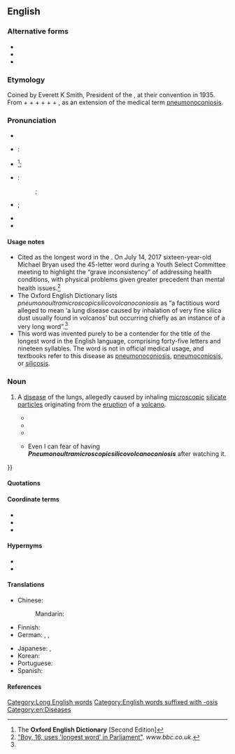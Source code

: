 ==English==
{{wikipedia|pneumonoultramicroscopicsilicovolcanoconiosis|pneumono...}}

===Alternative forms===
* {{l|en|pneumonoultramicroscopicsilicovolcano-coniosis}}
* {{l|en|pneumonoultramicroscopicsilicovolcanokoniosis}}
* {{l|en|P45}}

===Etymology===
Coined by Everett K Smith, President of the {{w|National Puzzlers' League}}, at their convention in 1935. From {{der|en|grc|πνεύμων||lung}} + {{der|en|la|ultra||beyond}} + {{cog|en|microscopic}} + {{m|en|silico-}} + {{m|en|volcano}} + {{der|en|grc|κόνις||dust}} + {{cog|en|-osis}}, as an extension of the medical term [[pneumonoconiosis]].

===Pronunciation===
* {{audio|en|Es-us-ncalif-pneumonoultramicroscopicsilicovolcanoconisis.ogg|Audio (US, Northern California)}}
* {{a|RP}}:
* {{IPA|en|/njuːˌmɒnəʊʌltɹəmaɪkɹəʊˈskɒpɪkˌsɪlɪkəʊvɒlkeɪnəʊkəʊniˈəʊsɪs/}}<ref name="OED-pronstress&usage">The '''Oxford English Dictionary''' [Second Edition]</ref>;
* {{a|US}}:
*: {{enPR|no͞o-män'ō-ŭl-trə-mī-krə-skäpʹĭk-sĭl'ē-kō-väl-kā-nō-kō-nē-ōʹsĭs}};
* {{IPA|en|/nuˌmɑːnoʊʌltɹəmaɪkɹoʊˈskɑːpɪkˌsɪlɪkoʊvɑːlkeɪnoʊkoʊniˈoʊsɪs/}};
* {{audio|en|en-us-pneumonoultramicroscopicsilicovolcanoconiosis.ogg|Audio (US)}}
* {{hyphenation|en|pneu|mo|noul|tra|mi|cro|sco|pic|si|li|co|vol|ca|no|co|ni|o|sis}}

====Usage notes====
* Cited as the longest word in the ''{{w|Oxford English Dictionary}}''. On July 14, 2017 sixteen-year-old Michael Bryan used the 45-letter word during a Youth Select Committee meeting to highlight the “grave inconsistency” of addressing health conditions, with physical problems given greater precedent than mental health issues.<ref>[http://www.bbc.co.uk/news/uk-england-dorset-40775470 "Boy, 16, uses 'longest word' in Parliament"]. ''www.bbc.co.uk''.</ref>
* The Oxford English Dictionary lists ''pneumonoultramicroscopicsilicovolcanoconiosis'' as “a factitious word alleged to mean ‘a lung disease caused by inhalation of very fine silica dust usually found in volcanos’ but occurring chiefly as an instance of a very long word”.<ref name="OED-pronstress&usage"/>
* This word was invented purely to be a contender for the title of the longest word in the English language, comprising forty-five letters and nineteen syllables. The word is not in official medical usage, and textbooks refer to this disease as [[pneumonoconiosis]], [[pneumoconiosis]], or [[silicosis]].

===Noun===
{{en-noun|-}}

# {{lb|en|nonce}} A [[disease]] of the lungs, allegedly caused by inhaling [[microscopic]] [[silicate]] [[particle|particles]] originating from the [[eruption]] of a [[volcano]].
#* {{quote-journal
|en
|year=1980
|month=March
|title=Black Lung
|first=Lorin E.
|last=Kerr
|journal=Journal of Public Health Policy
|volume=1
|issue=1
|page=50
|jstor=3342357
|passage=Call it miner's asthma, [[silicosis]], '''pneumonoultramicroscopicsilicovolcanoconiosis''', coal workers' [[pneumoconiosis]], or [[black lung]]—they are all dust diseases with the same symptoms.
}}
#* {{quote-newsgroup
|en
|date=1998-08-27
|title=Lament for a Lung Disease
|author=Smokey
|newsgroup=talk.bizarre
|id=6s3r8o$brt$1@camel15.mindspring.com
|url=http://groups.google.com/group/talk.bizarre/browse_thread/thread/3db7020dcb5b531e/cbd79ebd7c266219?q=pneumonoultramicroscopicsilicovolcanoconiosis
|passage=I say that it must be the silica dust<br />That we breathed through our mouths and our noses<br />That brought '''pneumonoultramicroscopicsilicovolcanoconiosis'''.
}}
#* {{quote-newsgroup
|en
|date=2002-12-18T04:19:52
|group=alt.fan.scarecrow
|author=Pod
|title=Pneumonoultramicroscopicsilicovolcanoconiosis
|id=iHSL9.2091$h43.295898@stones
|url=http://groups.google.com/group/alt.fan.scarecrow/msg/39876843908f9513
|passage=It's either '''pneumonoultramicroscopicsilicovolcanoconiosis''', or a bad cough.
}}
#* {{quote-book
|en
|date=2011-04-28
|title=Am I the Person My Mother Warned Me About?: A Four-year College Experience ... Only the Good Parts
|first=Kurt D.
|last=Stradtman
|publisher=Xlibris
|isbn=9781462862887
|lccn=2011906469
|page=90
|pageurl=http://books.google.com/books?id=06v2Q_rL_dAC&pg=PA90&dq=pneumonoultramicroscopicsilicovolcanoconiosis
|passage=I still can't watch ''House M.D.'' and not have my mind wonder{{...}} Even I can fear of{{SIC}} having '''''Pneumonoultramicroscopicsilicovolcanoconiosis''''' after watching it.
}}

====Quotations====
{{seemoreCites|en}}

====Coordinate terms====
* {{l|en|black lung}}
* {{l|en|potter's rot}}
* {{l|en|miner's cough}}

====Hypernyms====
* {{l|en|pneumoconiosis}}
* {{l|en|silicosis}}

====Translations====
{{trans-top|disease of the lungs}}
* Chinese:
*: Mandarin: {{t|cmn|礦工氣管癌|sc=Hani}}
* Finnish: {{t|fi|pneumonoultramikroskopikosilikovulkanokonioosi}}
* German: {{t|de|Quarzstaublunge|f}}, {{t|de|Quarzstaublungenkrankheit|f}}, {{t|de|Silikose|f}}
{{trans-mid}}
* Japanese: {{t|ja|ニューモノウルトラマイクロスコーピックシリコヴォルケーノコニオシス|tr=nyūmonōrutoramaikurosukōpikkushirikovorukēnokonioshisu|sc=Jpan}}, {{t|ja|塵肺|tr=jinhai, jinpai}}
* Korean: {{t|ko|진폐증|sc=Kore}}
* Portuguese: {{t+|pt|pneumoultramicroscopicossilicovulcanoconiose|f}}
* Spanish: {{t+|es|neumoconiosis|f}}
{{trans-bottom}}

====References====
<references/>

[[Category:Long English words]]

[[Category:English words suffixed with -osis]]
[[Category:en:Diseases]]
